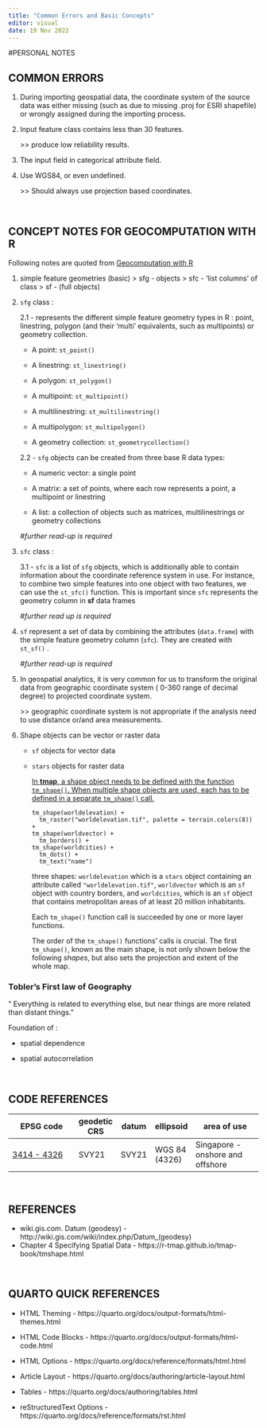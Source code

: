 ```yaml
---
title: "Common Errors and Basic Concepts"
editor: visual
date: 19 Nov 2022
---
```


#PERSONAL NOTES

## COMMON ERRORS

1.  During importing geospatial data, the coordinate system of the source data was either missing (such as due to missing .proj for ESRI shapefile) or wrongly assigned during the importing process.

2.  Input feature class contains less than 30 features.

    \>\> produce low reliability results.

3.  The input field in categorical attribute field.

4.  Use WGS84, or even undefined.

    \>\> Should always use projection based coordinates.

<br>

## CONCEPT NOTES FOR GEOCOMPUTATION WITH R

Following notes are quoted from [Geocomputation with R](https://bookdown.org/robinlovelace/geocompr/spatial-class.html)

1.  simple feature geometries (basic) \> sfg - objects \> sfc - 'list columns' of class \> sf - (full objects)

2.  `sfg` class :

    2.1 - represents the different simple feature geometry types in R : point, linestring, polygon (and their 'multi' equivalents, such as multipoints) or geometry collection.

    -   A point: `st_point()`

    -   A linestring: `st_linestring()`

    -   A polygon: `st_polygon()`

    -   A multipoint: `st_multipoint()`

    -   A multilinestring: `st_multilinestring()`

    -   A multipolygon: `st_multipolygon()`

    -   A geometry collection: `st_geometrycollection()`

    2.2 - `sfg` objects can be created from three base R data types:

    -   A numeric vector: a single point

    -   A matrix: a set of points, where each row represents a point, a multipoint or linestring

    -   A list: a collection of objects such as matrices, multilinestrings or geometry collections

    *#further read-up is required*

3.  `sfc` class :

    3.1 - `sfc` is a list of `sfg` objects, which is additionally able to contain information about the coordinate reference system in use. For instance, to combine two simple features into one object with two features, we can use the `st_sfc()` function. This is important since `sfc` represents the geometry column in **sf** data frames

    *#further read up is required*

4.  `sf` represent a set of data by combining the attributes (`data.frame`) with the simple feature geometry column (`sfc`). They are created with `st_sf()` .

    *#further read-up is required*

5.  In geospatial analytics, it is very common for us to transform the original data from geographic coordinate system ( 0-360 range of decimal degree) to projected coordinate system.

    \>\> geographic coordinate system is not appropriate if the analysis need to use distance or/and area measurements.

6.  Shape objects can be vector or raster data

    -   `sf` objects for vector data

    -   `stars` objects for raster data

        [In **tmap**, a shape object needs to be defined with the function `tm_shape()`. When multiple shape objects are used, each has to be defined in a separate `tm_shape()` call.](https://r-tmap.github.io/tmap-book/tmshape.html)

            tm_shape(worldelevation) +
              tm_raster("worldelevation.tif", palette = terrain.colors(8)) +
            tm_shape(worldvector) +
              tm_borders() +
            tm_shape(worldcities) +
              tm_dots() +
              tm_text("name")

        three shapes: `worldelevation` which is a `stars` object containing an attribute called `"worldelevation.tif"`, `worldvector` which is an `sf` object with country borders, and `worldcities`, which is an `sf` object that contains metropolitan areas of at least 20 million inhabitants.

        Each `tm_shape()` function call is succeeded by one or more layer functions.

        The order of the `tm_shape()` functions' calls is crucial. The first `tm_shape()`, known as the main shape, is not only shown below the following *shapes*, but also sets the projection and extent of the whole map.

### Tobler's First law of Geography

" Everything is related to everything else, but near things are more related than distant things."

Foundation of :

-   spatial dependence

-   spatial autocorrelation

<br>

## CODE REFERENCES

| EPSG code                           | geodetic CRS | datum | ellipsoid     | area of use                      |
|-------------------------------------|--------------|-------|---------------|----------------------------------|
| [3414 - 4326](https://epsg.io/3414) | SVY21        | SVY21 | WGS 84 (4326) | Singapore - onshore and offshore |

<br>

## REFERENCES

-   wiki.gis.com. Datum (geodesy) - http://wiki.gis.com/wiki/index.php/Datum\_(geodesy)
-   Chapter 4 Specifying Spatial Data - https://r-tmap.github.io/tmap-book/tmshape.html

<br>

## QUARTO QUICK REFERENCES

-   HTML Theming - https://quarto.org/docs/output-formats/html-themes.html

-   HTML Code Blocks - https://quarto.org/docs/output-formats/html-code.html

-   HTML Options - https://quarto.org/docs/reference/formats/html.html

-   Article Layout - https://quarto.org/docs/authoring/article-layout.html

-   Tables - https://quarto.org/docs/authoring/tables.html

-   reStructuredText Options - https://quarto.org/docs/reference/formats/rst.html
